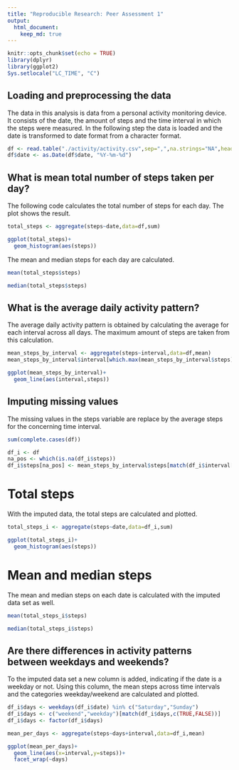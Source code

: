 ---
title: "Reproducible Research: Peer Assessment 1"
output: 
  html_document:
    keep_md: true
---

```{r setup, include=FALSE}
knitr::opts_chunk$set(echo = TRUE)
library(dplyr)
library(ggplot2)
Sys.setlocale("LC_TIME", "C")
```

## Loading and preprocessing the data

The data in this analysis is data from a personal activity monitoring device. It consists of the date, the amount of steps and the time interval in which the steps were measured.
In the following step the data is loaded and the date is transformed to date format from a character format.

```{r cars,echo=TRUE}
df <- read.table("./activity/activity.csv",sep=",",na.strings="NA",header = TRUE)
df$date <- as.Date(df$date, "%Y-%m-%d")
```


## What is mean total number of steps taken per day?

The following code calculates the total number of steps for each day. The plot shows the result.

```{r total_steps, echo=TRUE,fig.width=4,fig.height=4}
total_steps <- aggregate(steps~date,data=df,sum)

ggplot(total_steps)+
  geom_histogram(aes(steps))
```

The mean and median steps for each day are calculated.

```{r mean_median_steps, echo=TRUE}
mean(total_steps$steps)

median(total_steps$steps)
```


## What is the average daily activity pattern?

The average daily activity pattern is obtained by calculating the average for each interval across all days.
The maximum amount of steps are taken from this calculation.

```{r maxinterval,echo=TRUE,fig.width=4,fig.height=4}
mean_steps_by_interval <- aggregate(steps~interval,data=df,mean)
mean_steps_by_interval$interval[which.max(mean_steps_by_interval$steps)]

ggplot(mean_steps_by_interval)+
  geom_line(aes(interval,steps))

```


## Imputing missing values

The missing values in the steps variable are replace by the average steps for the concerning time interval. 

```{r impute, echo=TRUE}
sum(complete.cases(df))

df_i <- df
na_pos <- which(is.na(df_i$steps))
df_i$steps[na_pos] <- mean_steps_by_interval$steps[match(df_i$interval[na_pos],mean_steps_by_interval$interval)]

```

# Total steps
With the imputed data, the total steps are calculated and plotted.
```{r total_imputed, echo=TRUE,fig.width=4,fig.height=4}
total_steps_i <- aggregate(steps~date,data=df_i,sum)

ggplot(total_steps_i)+
  geom_histogram(aes(steps))

```

# Mean and median steps

The mean and median steps on each date is calculated with the imputed data set as well. 
```{r mean_median_steps filled, echo=TRUE}

mean(total_steps_i$steps)

median(total_steps_i$steps)

```

## Are there differences in activity patterns between weekdays and weekends?


To the imputed data set a new column is added, indicating if the date is a weekday or not.
Using this column, the mean steps across time intervals and the categories weekday/weekend are calculated and plotted.
```{r weekdays, echo=TRUE,fig.width=8,fig.height=4}
df_i$days <- weekdays(df_i$date) %in% c("Saturday","Sunday")
df_i$days <- c("weekend","weekday")[match(df_i$days,c(TRUE,FALSE))]
df_i$days <- factor(df_i$days)

mean_per_days <- aggregate(steps~days+interval,data=df_i,mean)

ggplot(mean_per_days)+
  geom_line(aes(x=interval,y=steps))+
  facet_wrap(~days)

```